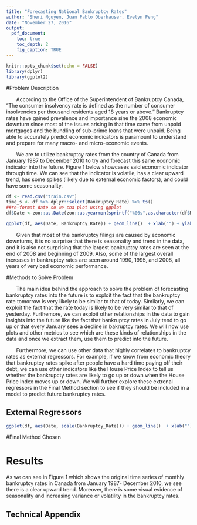 ```yaml
---
title: "Forecasting National Bankruptcy Rates"
author: "Sheri Nguyen, Juan Pablo Oberhauser, Evelyn Peng"
date: "November 27, 2016"
output:
  pdf_document:
    toc: true
    toc_depth: 2
    fig_caption: TRUE
---
```


```r
knitr::opts_chunk$set(echo = FALSE)
library(dplyr)
library(ggplot2)
```


#Problem Description

&nbsp;&nbsp;&nbsp;&nbsp;&nbsp;&nbsp; According to the Office of the Superintendent of Bankruptcy Canada, "The consumer insolvency rate is defined as the number of consumer insolvencies per thousand residents aged 18 years or above." Bankruptcy rates have gained prevalence and importance sine the 2008 economic downturn since most of the issues arising in that time came from unpaid mortgages and the bundling of sub-prime loans that were unpaid. Being able to accurately predict economic indicators is paramount to understand and prepare for many macro- and micro-economic events. 


&nbsp;&nbsp;&nbsp;&nbsp;&nbsp;&nbsp; We are to utilize bankruptcy rates from the country of Canada from January 1987 to December 2010 to try and forecast this same economic indicator into the future. Figure 1 below showcases said economic indicator through time. We can see that the indicator is volatile, has a clear upward trend, has some spikes (likely due to external economic factors), and could have some seasonality. 

```r
df <- read.csv("train.csv")
time_s <- df %>% dplyr::select(Bankruptcy_Rate) %>% ts()
##re-format date so we cna plot using ggplot
df$Date <-zoo::as.Date(zoo::as.yearmon(sprintf("%06s",as.character(df$Month)), "%m%Y"))
```


```r
ggplot(df, aes(Date, Bankruptcy_Rate)) + geom_line()  + xlab("") + ylab("Bankruptcy Rates") + ggtitle("Canadian Bankruptcy Rates ") 
```


&nbsp;&nbsp;&nbsp;&nbsp;&nbsp;&nbsp; Given that most of the bankruptcy filings are caused by economic downturns, it is no surprise that there is seasonality and trend in the data, and it is also not surprising that the largest bankruptcy rates are seen at the end of 2008 and beginning of 2009. Also, some of the largest overall increases in bankruptcy rates are seen around 1990, 1995, and 2008, all years of very bad economic performance. 




#Methods to Solve Problem

&nbsp;&nbsp;&nbsp;&nbsp;&nbsp;&nbsp; The main idea behind the approach to solve the problem of forecasting bankruptcy rates into the future is to exploit the fact that the bankruptcy rate tomorrow is very likely to be similar to that of today. Similarly, we can exploit the fact that the rate today is likely to be very similar to that of yesterday. Furthemore, we can exploit other relationships in the data to gain insights into the future like the fact that bankruptcy rates in July tend to go up or that every January sees a decline in bakruptcy rates. We will now use plots and other metrics to see which are these kinds of relationships in the data and once we extract them, use them to predict into the future. 

&nbsp;&nbsp;&nbsp;&nbsp;&nbsp;&nbsp; Furthermore, we can use other data that highly correlates to bankruptcy rates as external regressors. For example, if we know from economic theory that bankruptcy rates spike after people have a hard time paying off their debt, we can use other indicators like the House Price Index to tell us whether the bankrupcty rates are likely to go up or down when the House Price Index moves up or down. We will further explore these extrenal regressors in the Final Method section to see if they should be included in a model to predict future bankruptcy rates. 

## External Regressors

```r
ggplot(df, aes(Date, scale(Bankruptcy_Rate))) + geom_line()  + xlab("") + ylab("Bankruptcy Rates") + ggtitle("Scaled Bankruptcy & Unemployment Rates") + geom_line(aes(Date, scale(Unemployment_Rate)), colour="red")
```



#Final Method Chosen 

# Results





As we can see in Figure 1 which shows the original time series of monthly bankruptcy rates in Canada from January 1987- December 2010, we see there is a clear upward trend. Moreover, there is some visual evidence of seasonality and increasing variance or volatility in the bankruptcy rates. 


## Technical Appendix